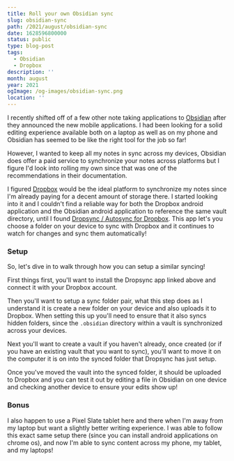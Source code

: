 ```yaml
---
title: Roll your own Obsidian sync
slug: obsidian-sync
path: /2021/august/obsidian-sync
date: 1628596800000
status: public
type: blog-post
tags:
  - Obsidian
  - Dropbox
description: ''
month: august
year: 2021
ogImage: /og-images/obsidian-sync.png
location: ''
---
```




I recently shifted off of a few other note taking applications to
[Obsidian](https://obsidian.md) after they announced the new mobile
applications. I had been looking for a solid editing experience available both
on a laptop as well as on my phone and Obsidian has seemed to be like the right
tool for the job so far!

However, I wanted to keep all my notes in sync across my devices, Obsidian does
offer a paid service to synchronize your notes across platforms but I figure I'd
look into rolling my own since that was one of the recommendations in their
documentation.

I figured [Dropbox](https://www.dropbox.com/) would be the ideal platform to
synchronize my notes since I'm already paying for a decent amount of storage
there. I started looking into it and I couldn't find a reliable way for both the
Dropbox android application and the Obsidian android application to reference
the same vault directory, until I found
[Dropsync / Autosync for Dropbox](https://play.google.com/store/apps/details?id=com.ttxapps.dropsync).
This app let's you choose a folder on your device to sync with Dropbox and it
continues to watch for changes and sync them automatically!

### Setup

So, let's dive in to walk through how you can setup a similar syncing!

First things first, you'll want to install the Dropsync app linked above and
connect it with your Dropbox account.

Then you'll want to setup a sync folder pair, what this step does as I
understand it is create a new folder on your device and also uploads it to
Dropbox. When setting this up you'll need to ensure that it also syncs hidden
folders, since the `.obsidian` directory within a vault is synchronized across
your devices.

Next you'll want to create a vault if you haven't already, once created (or if
you have an existing vault that you want to sync), you'll want to move it on the
computer it is on into the synced folder that Dropsync has just setup.

Once you've moved the vault into the synced folder, it should be uploaded to
Dropbox and you can test it out by editing a file in Obsidian on one device and
checking another device to ensure your edits show up!

### Bonus

I also happen to use a Pixel Slate tablet here and there when I'm away from my
laptop but want a slightly better writing experience. I was able to follow this
exact same setup there (since you can install android applications on chrome
os), and now I'm able to sync content across my phone, my tablet, and my
laptops!
